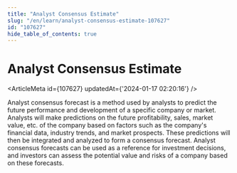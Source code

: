 ```yaml
---
title: "Analyst Consensus Estimate"
slug: "/en/learn/analyst-consensus-estimate-107627"
id: "107627"
hide_table_of_contents: true
---
```



# Analyst Consensus Estimate

<ArticleMeta id={107627} updatedAt={'2024-01-17 02:20:16'} />
<div className='border-solid border-b border-t-0 my-4 border-[var(--ifm-color-gray-300)]' />

Analyst consensus forecast is a method used by analysts to predict the future performance and development of a specific company or market. Analysts will make predictions on the future profitability, sales, market value, etc. of the company based on factors such as the company's financial data, industry trends, and market prospects. These predictions will then be integrated and analyzed to form a consensus forecast. Analyst consensus forecasts can be used as a reference for investment decisions, and investors can assess the potential value and risks of a company based on these forecasts.
